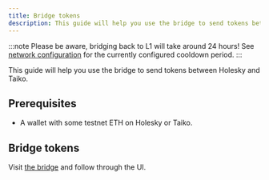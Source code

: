 ```yaml
---
title: Bridge tokens
description: This guide will help you use the bridge to send tokens between Holesky and Taiko.
---
```



:::note
Please be aware, bridging back to L1 will take around 24 hours! See [network configuration](/network-reference/network-configuration) for the currently configured cooldown period.
:::

This guide will help you use the bridge to send tokens between Holesky and Taiko.

## Prerequisites

- A wallet with some testnet ETH on Holesky or Taiko.

## Bridge tokens

Visit [the bridge](https://bridge.hekla.taiko.xyz) and follow through the UI.
